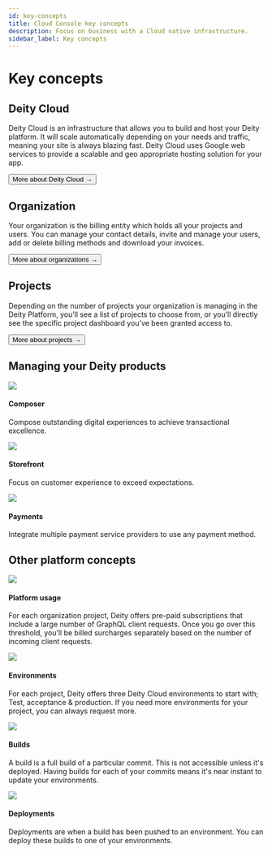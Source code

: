 ```yaml
---
id: key-concepts
title: Cloud Console key concepts
description: Focus on business with a Cloud native infrastructure.
sidebar_label: Key concepts
---
```



# Key concepts

## Deity Cloud

Deity Cloud is an infrastructure that allows you to build and host your Deity platform. It will scale automatically depending on your needs and traffic, meaning your site is always blazing fast. Deity Cloud uses Google web services to provide a scalable and geo appropriate hosting solution for your app.

<Button variant="outlined" size="medium" href="/docs/console/cloud/about">
  More about Deity Cloud →
</Button>

## Organization

Your organization is the billing entity which holds all your projects and users. You can manage your contact details, invite and manage your users, add or delete billing methods and download your invoices.

<Button variant="outlined" size="medium" href="/docs/console/organization">
  More about organizations →
</Button>

## Projects

Depending on the number of projects your organization is managing in the Deity Platform, you’ll see a list of projects to choose from, or you’ll directly see the specific project dashboard you’ve been granted access to.

<Button variant="outlined" size="medium" href="/docs/console/organization/projects">
  More about projects →
</Button>

<div className="mb80"></div>

## Managing your Deity products

<div className="flex mb100 brighten">
  <Card to="/docs/console/composer">
    <img src="/img/icons/ticker.svg" />
    <h4>Composer</h4>
    <p>Compose outstanding digital experiences to achieve transactional excellence.</p>
  </Card>
  <Card to="/docs/console/storefront">
    <img src="/img/icons/shop.svg" />
    <h4>Storefront</h4>
    <p>Focus on customer experience to exceed expectations.</p>
  </Card>
  <Card to="/docs/console/payments">
    <img src="/img/icons/coins.svg" />
    <h4>Payments</h4>
    <p>Integrate multiple payment service providers to use any payment method.</p>
  </Card>
</div>

## Other platform concepts

<div className="flex brighten">
  <Card to="/docs/console/organization/projects">
    <img src="/img/icons/activity.svg" />
    <h4>Platform usage</h4>
    <p>
      For each organization project, Deity offers pre-paid subscriptions that include a large number of GraphQL client
      requests. Once you go over this threshold, you’ll be billed surcharges separately based on the number of incoming
      client requests.
    </p>
  </Card>
  <Card to="/docs/console/settings/environments">
    <img src="/img/icons/cloud.svg" />
    <h4>Environments</h4>
    <p>
      For each project, Deity offers three Deity Cloud environments to start with; Test, acceptance & production. If you
      need more environments for your project, you can always request more.
    </p>
  </Card>
</div>

<div className="flex mb80 brighten">
  <Card to="/docs/console/builds-deployments/builds">
    <img src="/img/icons/cpu.svg" />
    <h4>Builds</h4>
    <p>
      A build is a full build of a particular commit. This is not accessible unless it's deployed. Having builds for
      each of your commits means it's near instant to update your environments.
    </p>
  </Card>
  <Card to="/docs/console/builds-deployments/deployments">
    <img src="/img/icons/deployment.svg" />
    <h4>Deployments</h4>
    <p>
      Deployments are when a build has been pushed to an environment. You can deploy these builds to one of your
      environments.
    </p>
  </Card>
</div>
